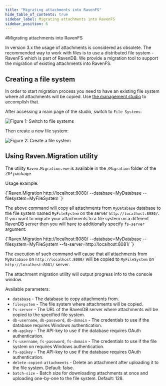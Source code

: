 ```yaml
---
title: "Migrating attachments into RavenFS"
hide_table_of_contents: true
sidebar_label: Migrating attachments into RavenFS
sidebar_position: 6
---
```



#Migrating attachments into RavenFS

In version 3.x the usage of attachments is considered as obsolete. The recommended way to work with files is to use a distributed file system - RavenFS which is part of RavenDB. 
We provide a migration tool to support the migration of existing attachments into RavenFS.

## **Creating a file system**

In order to start migration process you need to have an existing file system where all attachments will be copied. Use [the management studio](../../studio/accessing-studio.mdx) to accomplish that.

After accessing a main page of the studio, switch to `File Systems`:

![Figure 1: Switch to file systems](./assets/migrate-attachments-create-fs-1.png)

Then create a new file system:

![Figure 2: Create a file system](./assets/migrate-attachments-create-fs-2.png)



## **Using Raven.Migration utility**

The utility `Raven.Migration.exe` is available in the `/Migration` folder of the ZIP package.

Usage example:

<TabItem value="plain" label="plain">
<CodeBlock language="plain">
{`Raven.Migration http://localhost:8080/ --database=MyDatabase --filesystem=MyFileSystem
`}
</CodeBlock>
</TabItem>

The above command will copy all attachments from `MyDatabase` database to the file system named `MyFileSystem` on the server `http://localhost:8080/`. If you want to migrate your attachments
to a file system on a different RavenDB server then you will have to additionally specify `fs-server` argument:

<TabItem value="plain" label="plain">
<CodeBlock language="plain">
{`Raven.Migration http://localhost:8080/ --database=MyDatabase --filesystem=MyFileSystem --fs-server=http://localhost:8081/
`}
</CodeBlock>
</TabItem>

The execution of such command will cause that all attachments from `MyDatabase` on `http://localhost:8080/` will be copied to `MyFileSystem` on `http://localhost:8081/` server.

The attachment migration utility will output progress info to the console window.

Available parameters:

* `database` - The database to copy attachments from.
* `filesystem` - The file system where attachments will be copied.
* `fs-server` - The URL of the RavenDB server where attachments will be copied to the specified file system.
* `db-username`, `db-password`, `db-domain` - The credentials to use if the database requires Windows authentication.
* `db-apikey` - The API-key to use if the database requires OAuth authentication.
* `fs-username`, `fs-password`, `fs-domain` - The credentials to use if the file system on requires Windows authentication.
* `fs-apikey` - The API-key to use if the database requires OAuth authentication.
* `delete-copied-attachments` - Delete an attachment after uploading it to the file system. Default: false.
* `batch-size` - Batch size for downloading attachments at once and uploading one-by-one to the file system. Default: 128.


